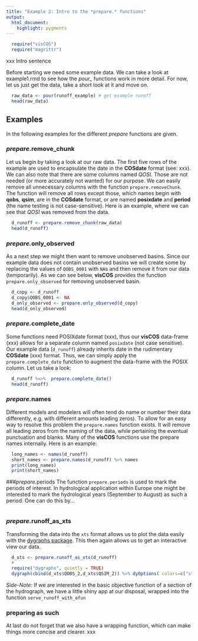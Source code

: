 ```yaml
---
title: "Example 2: Intro to the *prepare.* functions"
output:
  html_document:
    highlight: pygments
---
```

```r
  require("visCOS")
  require("magrittr")
```

xxx Intro sentence

Before starting we need some example data. We can take a look at example1.rmd to see how the *pour_* functions work in more detail. For now, let us just get the data, take a short look at it and move on.
```r
  raw_data <- pour(runoff_example) # get example runoff
  head(raw_data)
```      

## Examples
In the following examples for the different *prepare* functions are given.

### *prepare.*remove_chunk

Let us begin by taking a look at our raw data. The first five rows of the example are used to encapsulate the date in the **COSdate** format (see: xxx). We can also note that there are some columns named *QOSI*. Those are not needed (or more accurately not wanted) for our purpose. We can easily remove all unnecessary columns with the function `prepare.removeChunk`. The function will remove all rows except those, which names begin with **qobs**, **qsim**, are in the **COSdate** format, or are named **posixdate** and **period** (the name testing is not case-sensitive). Here is an example, where we can see that *QOSI* was removed from the data.

```r
  d_runoff <- prepare.remove_chunk(raw_data)
  head(d_runoff)
```

### *prepare.*only_observed
As a next step we might then want to remove unobserved basins. Since our example data does not contain unobserved basins we will create some by replacing the values of `QOBS_0001` with `NA`s and then remove it from our data (temporarily). As we can see below, **visCOS** provides the function `prepare.only_observed` for removing unobserved basin.
```r
  d_copy <- d_runoff
  d_copy$QOBS_0001 <- NA
  d_only_observed <- prepare.only_observed(d_copy)
  head(d_only_observed)
```

### *prepare.*complete_date
Some functions need POSIXdate format (xxx), thus our **visCOS** data-frame (xxx) allows for a separate column named `posixdate` (not case sensitive). Our example data (`d_runoff`) already inherits date in the rudimentary **COSdate** (xxx) format. Thus, we can simply apply the `prepare.complete_date` function to augment the data-frame with the POSIX column. Let us take a look:
```r
  d_runoff %<>%  prepare.complete_date()
  head(d_runoff)
```

### *prepare.*names
Different models and modelers will often tend do name or number their data differently, e.g. with different amounts leading zeros). To allow for an easy way to resolve this problem the `prepare.names` function exists. It will remove all leading zeros from the naming of the data, while pertaining the eventual punctuation and blanks. Many of the **visCOS** functions use the prepare names internally. Here is an example:
```r
  long_names <- names(d_runoff)
  short_names <- prepare.names(d_runoff) %>% names
  print(long_names)
  print(short_names)
```

###*prepare.*periods
The function `prepare.periods` is used to mark the periods of interest. In hydrological application within Europe one might be interested to mark the hydrological years (September to August) as such a period. One can do this by... 
```r

```


### *prepare.*runoff_as_xts
Transforming the data into the `xts` format allows us to plot the data easily with the [dygraphs package](https://rstudio.github.io/dygraphs/). This then again allows us to get an interactive view our data.
```r
  d_xts <- prepare.runoff_as_xts(d_runoff)
  #
  require("dygraphs", quietly = TRUE)
  dygraph(cbind(d_xts$QOBS_2,d_xts$QSIM_2)) %>% dyOptions( colors=c("steelblue","palevioletred") )
```

*Side-Note:* If we are interested in the basic objective function of a section of the hydrograph, we have a little shiny app at our disposal, wrapped into the function `serve_runoff_with_ofun`

### preparing as such
At last do not forget that we also have a wrapping function, which can make things more concise and clearer. 
xxx 
